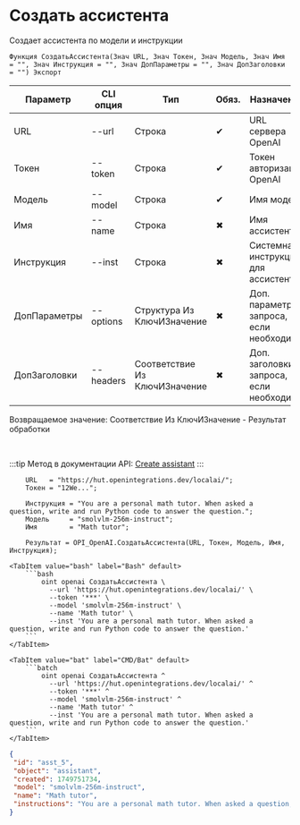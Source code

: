 ﻿---
sidebar_position: 2
description: Создать ассистента и другие функции для работы с OpenAI в Открытом пакете интеграций - бесплатной open-source библиотеке интеграций для 1С:Предприятие 8, OneScript и CLI
keywords: [1C, 1С, 1С:Предприятие, 1С:Предприятие 8.3, API, Интеграция, Сервисы, Обмен, OneScript, CLI, OpenAI]
---


# Создать ассистента
 Создает ассистента по модели и инструкции



`Функция СоздатьАссистента(Знач URL, Знач Токен, Знач Модель, Знач Имя = "", Знач Инструкция = "", Знач ДопПараметры = "", Знач ДопЗаголовки = "") Экспорт`

  | Параметр | CLI опция | Тип | Обяз. | Назначение |
  |-|-|-|-|-|
  | URL | --url | Строка | &#x2714; | URL сервера OpenAI |
  | Токен | --token | Строка | &#x2714; | Токен авторизации OpenAI |
  | Модель | --model | Строка | &#x2714; | Имя модели |
  | Имя | --name | Строка | &#x2716; | Имя ассистента |
  | Инструкция | --inst | Строка | &#x2716; | Системная инструкция для ассистента |
  | ДопПараметры | --options | Структура Из КлючИЗначение | &#x2716; | Доп. параметры запроса, если необходимо |
  | ДопЗаголовки | --headers | Соответствие Из КлючИЗначение | &#x2716; | Доп. заголовки запроса, если необходимо |

  
  Возвращаемое значение:   Соответствие Из КлючИЗначение - Результат обработки

<br/>

:::tip
Метод в документации API: [Create assistant](https://platform.openai.com/docs/api-reference/assistants/createAssistant)
:::
<br/>



```bsl title="Пример использования для 1С:Предприятие/OneScript"
    URL   = "https://hut.openintegrations.dev/localai/";
    Токен = "12We...";

    Инструкция = "You are a personal math tutor. When asked a question, write and run Python code to answer the question.";
    Модель     = "smolvlm-256m-instruct";
    Имя        = "Math tutor";

    Результат = OPI_OpenAI.СоздатьАссистента(URL, Токен, Модель, Имя, Инструкция);
```
    

 <Tabs>
  
    <TabItem value="bash" label="Bash" default>
        ```bash
            oint openai СоздатьАссистента \
              --url 'https://hut.openintegrations.dev/localai/' \
              --token '***' \
              --model 'smolvlm-256m-instruct' \
              --name 'Math tutor' \
              --inst 'You are a personal math tutor. When asked a question, write and run Python code to answer the question.'
        ```
    </TabItem>
  
    <TabItem value="bat" label="CMD/Bat" default>
        ```batch
            oint openai СоздатьАссистента ^
              --url 'https://hut.openintegrations.dev/localai/' ^
              --token '***' ^
              --model 'smolvlm-256m-instruct' ^
              --name 'Math tutor' ^
              --inst 'You are a personal math tutor. When asked a question, write and run Python code to answer the question.'
        ```
    </TabItem>
</Tabs>


```json title="Результат"
{
 "id": "asst_5",
 "object": "assistant",
 "created": 1749751734,
 "model": "smolvlm-256m-instruct",
 "name": "Math tutor",
 "instructions": "You are a personal math tutor. When asked a question, write and run Python code to answer the question."
}
```
